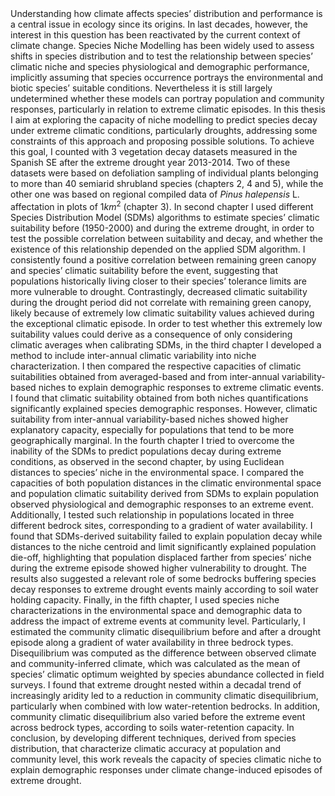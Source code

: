 \setlength{\parindent}{30pt}
Understanding how climate affects species' distribution and performance is a central issue in ecology since its origins. In last decades, however, the interest in this question has been reactivated by the current context of climate change. Species Niche Modelling has been widely used to assess shifts in species distribution and to test the relationship between species' climatic niche and species physiological and demographic performance, implicitly assuming that species occurrence portrays the environmental and biotic species' suitable conditions. Nevertheless it is still largely undetermined whether these models can portray population and community responses, particularly in relation to extreme climatic episodes.\par

In this thesis I aim at exploring the capacity of niche modelling to predict species decay under extreme climatic conditions, particularly droughts, addressing some constraints of this approach and proposing possible solutions. To achieve this goal, I counted with 3 vegetation decay datasets measured in the Spanish SE after the extreme drought year 2013-2014. Two of these datasets were based on defoliation sampling of individual plants belonging to more than 40  semiarid shrubland species (chapters 2, 4 and 5), while the other one was based on regional compiled data of *Pinus halepensis* L. affectation in plots of $1 km^2$ (chapter 3). In second chapter I used different Species Distribution Model (SDMs) algorithms to estimate species' climatic suitability before (1950-2000) and during the extreme drought, in order to test the possible correlation between suitability and decay, and whether the existence of this relationship depended on the applied SDM algorithm. I consistently found a positive correlation between remaining green canopy and species' climatic suitability before the event, suggesting that populations historically living closer to their species' tolerance limits are more vulnerable to drought. Contrastingly, decreased climatic suitability during the drought period did not correlate with remaining green canopy, likely because of extremely low climatic suitability values achieved during the exceptional climatic episode. In order to test whether this extremely low suitability values could derive as a consequence of only considering climatic averages when calibrating SDMs, in the third chapter I developed a method to include inter-annual climatic variability into niche characterization. I then compared the respective capacities of climatic suitabilities obtained from averaged-based and from inter-annual variability-based niches to explain demographic responses to extreme climatic events. I found that climatic suitability obtained from both niches quantifications significantly explained species demographic responses. However, climatic suitability from inter-annual variability-based niches showed higher explanatory capacity, especially for populations that tend to be more geographically marginal. In the fourth chapter I tried to overcome the inability of the SDMs to predict populations decay during extreme conditions, as observed in the second chapter, by using Euclidean distances to species' niche in the environmental space. I compared the capacities of both population distances in the climatic environmental space and population climatic suitability derived from SDMs to explain population observed physiological and demographic responses to an extreme event. Additionally, I tested such relationship in populations located in three different bedrock sites, corresponding to a gradient of water availability. I found that SDMs-derived suitability failed to explain population decay while distances to the niche centroid and limit significantly explained population die-off, highlighting that population displaced farther from species' niche during the extreme episode showed higher vulnerability to drought. The results also suggested a relevant role of some bedrocks buffering species decay responses to extreme drought events mainly according to soil water holding capacity. Finally, in the fifth chapter, I used species niche characterizations in the environmental space and demographic data to address the impact of extreme events at community level. Particularly, I estimated the community climatic disequilibrium before and after a drought episode along a gradient of water availability in three bedrock types. Disequilibrium was computed as the difference between observed climate and community-inferred climate, which was calculated as the mean of species' climatic optimum weighted by species abundance collected in field surveys. I found that extreme drought nested within a decadal trend of increasingly aridity led to a reduction in community climatic disequilibrium, particularly when combined with low water-retention bedrocks. In addition, community climatic disequilibrium also varied before the extreme event across bedrock types, according to soils water-retention capacity. In conclusion, by developing different techniques, derived from species distribution, that characterize climatic accuracy at population and community level, this work reveals the capacity of species climatic niche to explain demographic responses under climate change-induced episodes of extreme drought.\par

